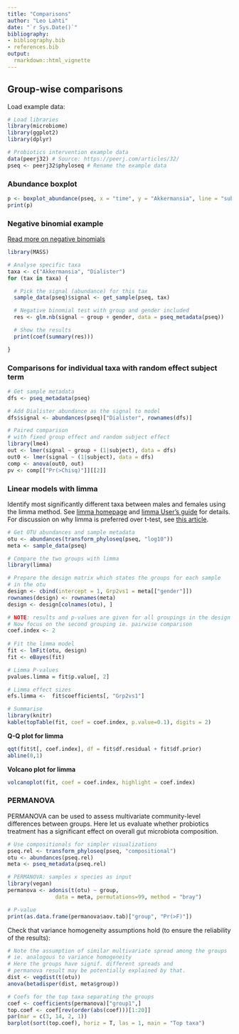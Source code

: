 ```yaml
---
title: "Comparisons"
author: "Leo Lahti"
date: "`r Sys.Date()`"
bibliography: 
- bibliography.bib
- references.bib
output: 
  rmarkdown::html_vignette
---
```

<!--
  %\VignetteEngine{knitr::rmarkdown}
  %\VignetteIndexEntry{microbiome tutorial - comparisons}
  %\usepackage[utf8]{inputenc}
  %\VignetteEncoding{UTF-8}  
-->


## Group-wise comparisons

Load example data:

```r
# Load libraries
library(microbiome)
library(ggplot2)
library(dplyr)

# Probiotics intervention example data 
data(peerj32) # Source: https://peerj.com/articles/32/
pseq <- peerj32$phyloseq # Rename the example data
```


### Abundance boxplot

```r
p <- boxplot_abundance(pseq, x = "time", y = "Akkermansia", line = "subject", color = "gender")
print(p)
```


### Negative binomial example

[Read more on negative binomials](http://www.ats.ucla.edu/stat/r/dae/nbreg.htm)

```r
library(MASS)

# Analyse specific taxa
taxa <- c("Akkermansia", "Dialister")
for (tax in taxa) {

  # Pick the signal (abundance) for this tax
  sample_data(pseq)$signal <- get_sample(pseq, tax)

  # Negative binomial test with group and gender included
  res <- glm.nb(signal ~ group + gender, data = pseq_metadata(pseq))

  # Show the results
  print(coef(summary(res)))

}
```


### Comparisons for individual taxa with random effect subject term

```r
# Get sample metadata
dfs <- pseq_metadata(pseq)

# Add Dialister abundance as the signal to model
dfs$signal <- abundances(pseq)["Dialister", rownames(dfs)]

# Paired comparison
# with fixed group effect and random subject effect
library(lme4)
out <- lmer(signal ~ group + (1|subject), data = dfs)
out0 <- lmer(signal ~ (1|subject), data = dfs)
comp <- anova(out0, out)
pv <- comp[["Pr(>Chisq)"]][[2]]
```


### Linear models with limma

Identify most significantly different taxa between males and females using the limma method. See [limma homepage](http://bioinf.wehi.edu.au/limma/) and [limma User's guide](http://www.lcg.unam.mx/~lcollado/R/resources/limma-usersguide.pdf) for details. For discussion on why limma is preferred over t-test, see [this
article](http://www.plosone.org/article/info:doi/10.1371/journal.pone.0012336).

```r
# Get OTU abundances and sample metadata
otu <- abundances(transform_phyloseq(pseq, "log10"))
meta <- sample_data(pseq)

# Compare the two groups with limma
library(limma)

# Prepare the design matrix which states the groups for each sample
# in the otu
design <- cbind(intercept = 1, Grp2vs1 = meta[["gender"]])
rownames(design) <- rownames(meta)
design <- design[colnames(otu), ]

# NOTE: results and p-values are given for all groupings in the design matrix
# Now focus on the second grouping ie. pairwise comparison
coef.index <- 2
     
# Fit the limma model
fit <- lmFit(otu, design)
fit <- eBayes(fit)

# Limma P-values
pvalues.limma = fit$p.value[, 2]

# Limma effect sizes
efs.limma <-  fit$coefficients[, "Grp2vs1"]

# Summarise
library(knitr)
kable(topTable(fit, coef = coef.index, p.value=0.1), digits = 2)
```

**Q-Q plot for limma**

```r
qqt(fit$t[, coef.index], df = fit$df.residual + fit$df.prior)
abline(0,1)
```

**Volcano plot for limma**

```r
volcanoplot(fit, coef = coef.index, highlight = coef.index)
```


### PERMANOVA

PERMANOVA can be used to assess multivariate community-level
differences between groups. Here let us evaluate whether probiotics treatment
has a significant effect on overall gut microbiota composition.

```r
# Use compositionals for simpler visualizations
pseq.rel <- transform_phyloseq(pseq, "compositional")
otu <- abundances(pseq.rel)
meta <- pseq_metadata(pseq.rel)

# PERMANOVA: samples x species as input
library(vegan)
permanova <- adonis(t(otu) ~ group,
               data = meta, permutations=99, method = "bray")

# P-value
print(as.data.frame(permanova$aov.tab)["group", "Pr(>F)"])
```

Check that variance homogeneity assumptions hold (to ensure the reliability of the results):

```r
# Note the assumption of similar multivariate spread among the groups
# ie. analogous to variance homogeneity
# Here the groups have signif. different spreads and
# permanova result may be potentially explained by that.
dist <- vegdist(t(otu))
anova(betadisper(dist, meta$group))

# Coefs for the top taxa separating the groups
coef <- coefficients(permanova)["group1",]
top.coef <- coef[rev(order(abs(coef)))[1:20]]
par(mar = c(3, 14, 2, 1))
barplot(sort(top.coef), horiz = T, las = 1, main = "Top taxa")
```

